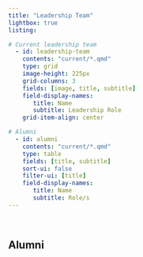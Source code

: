 ```yaml
---
title: "Leadership Team"
lightbox: true
listing:

# Current leadership team 
  - id: leadership-team
    contents: "current/*.qmd"
    type: grid
    image-height: 225px
    grid-columns: 3
    fields: [image, title, subtitle]
    field-display-names:
       title: Name
       subtitle: Leadership Role
    grid-item-align: center

# Alumni 
  - id: alumni
    contents: "current/*.qmd"
    type: table
    fields: [title, subtitle]
    sort-ui: false
    filter-ui: [title]
    field-display-names:
       title: Name
       subtitle: Role/s
---
```


:::{#leadership-team}

:::

<br>

## Alumni

:::{#alumni}

:::

